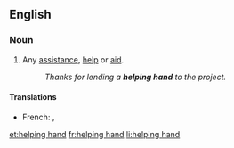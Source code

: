 ==English==

===Noun===
{{en-noun|sg=[[helping]] [[hand]]}}

#{{idiom}} Any [[assistance]], [[help]] or [[aid]].
#:''Thanks for lending a '''helping hand''' to the project.''

====Translations====
*French: {{t+|fr|coup de pouce|m}}, {{t+|fr|coup de main|m}}

[[et:helping hand]]
[[fr:helping hand]]
[[li:helping hand]]